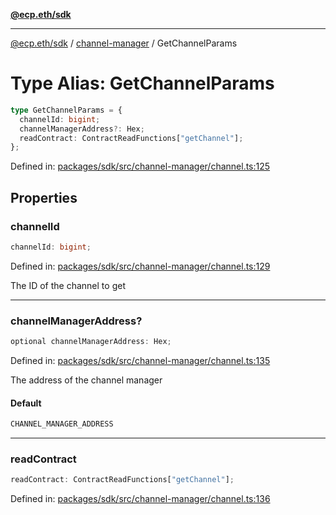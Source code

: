 [**@ecp.eth/sdk**](../../index.mdx)

***

[@ecp.eth/sdk](/sdk-reference/index.mdx) / [channel-manager](/sdk-reference/channel-manager/index.mdx) / GetChannelParams

# Type Alias: GetChannelParams

```ts
type GetChannelParams = {
  channelId: bigint;
  channelManagerAddress?: Hex;
  readContract: ContractReadFunctions["getChannel"];
};
```

Defined in: [packages/sdk/src/channel-manager/channel.ts:125](https://github.com/ecp-eth/comments-monorepo/blob/main/packages/sdk/src/channel-manager/channel.ts#L125)

## Properties

### channelId

```ts
channelId: bigint;
```

Defined in: [packages/sdk/src/channel-manager/channel.ts:129](https://github.com/ecp-eth/comments-monorepo/blob/main/packages/sdk/src/channel-manager/channel.ts#L129)

The ID of the channel to get

***

### channelManagerAddress?

```ts
optional channelManagerAddress: Hex;
```

Defined in: [packages/sdk/src/channel-manager/channel.ts:135](https://github.com/ecp-eth/comments-monorepo/blob/main/packages/sdk/src/channel-manager/channel.ts#L135)

The address of the channel manager

#### Default

```ts
CHANNEL_MANAGER_ADDRESS
```

***

### readContract

```ts
readContract: ContractReadFunctions["getChannel"];
```

Defined in: [packages/sdk/src/channel-manager/channel.ts:136](https://github.com/ecp-eth/comments-monorepo/blob/main/packages/sdk/src/channel-manager/channel.ts#L136)
